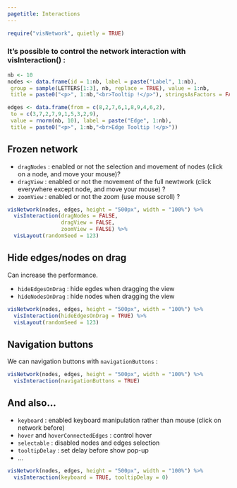 ```yaml
---
pagetitle: Interactions
---
```


```r
require("visNetwork", quietly = TRUE)
```

### It's possible to control the network interaction with **visInteraction()** :

```r
nb <- 10
nodes <- data.frame(id = 1:nb, label = paste("Label", 1:nb),
 group = sample(LETTERS[1:3], nb, replace = TRUE), value = 1:nb,
 title = paste0("<p>", 1:nb,"<br>Tooltip !</p>"), stringsAsFactors = FALSE)

edges <- data.frame(from = c(8,2,7,6,1,8,9,4,6,2),
 to = c(3,7,2,7,9,1,5,3,2,9),
 value = rnorm(nb, 10), label = paste("Edge", 1:nb),
 title = paste0("<p>", 1:nb,"<br>Edge Tooltip !</p>"))
```


## Frozen network

* ````dragNodes```` : enabled or not the selection and movement of nodes (click on a node, and move your mouse)?
* ````dragView```` : enabled or not the movement of the full newtwork (click everywhere except node, and move your mouse) ?
* ````zoomView```` : enabled or not the zoom (use mouse scroll) ?

```r
visNetwork(nodes, edges, height = "500px", width = "100%") %>% 
  visInteraction(dragNodes = FALSE, 
                 dragView = FALSE, 
                 zoomView = FALSE) %>%
  visLayout(randomSeed = 123)
```

## Hide edges/nodes on drag

Can increase the performance.

* ````hideEdgesOnDrag```` : hide egdes when dragging the view
* ````hideNodesOnDrag```` : hide nodes when dragging the view

```r
visNetwork(nodes, edges, height = "500px", width = "100%") %>% 
  visInteraction(hideEdgesOnDrag = TRUE) %>%
  visLayout(randomSeed = 123)
```

## Navigation buttons

We can navigation buttons with ````navigationButtons```` :

```r
visNetwork(nodes, edges, height = "500px", width = "100%") %>% 
  visInteraction(navigationButtons = TRUE)
```

## And also...

* ````keyboard```` : enabled keyboard manipulation rather than mouse (click on network before)
* ````hover```` and ````hoverConnectedEdges```` : control hover 
* ````selectable```` : disabled nodes and edges selection
* ````tooltipDelay```` : set delay before show pop-up
* ...

```r
visNetwork(nodes, edges, height = "500px", width = "100%") %>% 
  visInteraction(keyboard = TRUE, tooltipDelay = 0)
```
